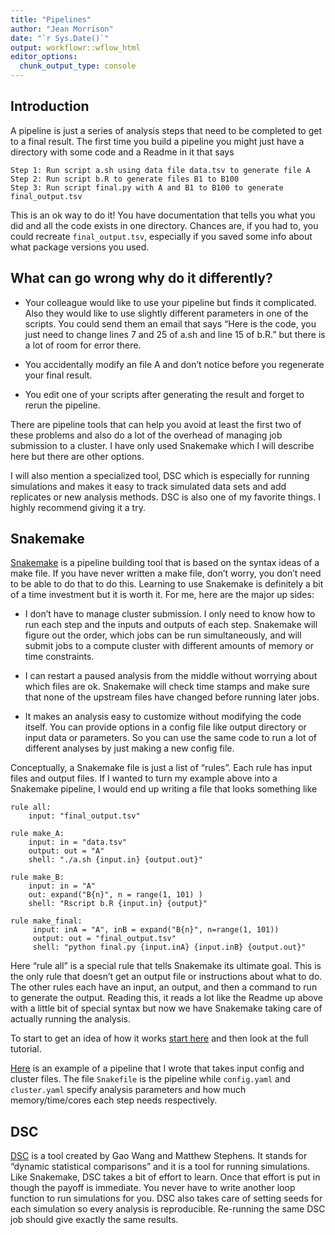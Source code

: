 ```yaml
---
title: "Pipelines"
author: "Jean Morrison"
date: "`r Sys.Date()`"
output: workflowr::wflow_html
editor_options:
  chunk_output_type: console
---
```


## Introduction

A pipeline is just a series of analysis steps that need to be completed to get to a final result. The first time you build a pipeline you might just have a directory with some code and a Readme in it that says 

```
Step 1: Run script a.sh using data file data.tsv to generate file A
Step 2: Run script b.R to generate files B1 to B100
Step 3: Run script final.py with A and B1 to B100 to generate final_output.tsv
```

This is an ok way to do it! You have documentation that tells you what you did and all the code exists in one directory. Chances are, if you had to, you could recreate `final_output.tsv`, especially if you saved some info about what package versions you used. 

## What can go wrong why do it differently?

+ Your colleague would like to use your pipeline but finds it complicated. Also they would like to use slightly different parameters in one of the scripts. You could send them an email that says "Here is the code, you just need to change lines 7 and 25 of a.sh and line 15 of b.R." but there is a lot of room for error there. 

+ You accidentally modify an file A and don't notice before you regenerate your final result. 

+ You edit one of your scripts after generating the result and forget to rerun the pipeline. 

There are pipeline tools that can help you avoid at least the first two of these problems and also do a lot of the overhead of managing job submission to a cluster. I have only used Snakemake which I will describe here but there are other options.  


I will also mention a specialized tool, DSC which is especially for running simulations and makes it easy to track simulated data sets and add replicates or new analysis methods. DSC is also one of my favorite things. I highly recommend giving it a try. 

## Snakemake

[Snakemake](https://snakemake.readthedocs.io/en/stable/) is a pipeline building tool that is based on the syntax ideas of a make file. If you have never written a make file, don't worry, you don't need to be able to do that to do this. Learning to use Snakemake is definitely a bit of a time investment but it is worth it. For me, here are the major up sides:

+ I don't have to manage cluster submission. I only need to know how to run each step and the inputs and outputs of each step. Snakemake will figure out the order, which jobs can be run simultaneously, and will submit jobs to a compute cluster with different amounts of memory or time constraints. 

+ I can restart a paused analysis from the middle without worrying about which files are ok. Snakemake will check time stamps and make sure that none of the upstream files have changed before running later jobs. 

+ It makes an analysis easy to customize without modifying the code itself. You can provide options in a config file like output directory or input data or parameters. So you can use the same code to run a lot of different analyses by just making a new config file. 

Conceptually, a Snakemake file is just a list of "rules". Each rule has input files and output files. If I wanted to turn my example above into a Snakemake pipeline, I would end up writing a file that looks something like 

```
rule all: 
    input: "final_output.tsv"
    
rule make_A:
    input: in = "data.tsv"
    output: out = "A"
    shell: "./a.sh {input.in} {output.out}"
    
rule make_B:
    input: in = "A"
    out: expand("B{n}", n = range(1, 101) )
    shell: "Rscript b.R {input.in} {output}"
    
rule make_final:
     input: inA = "A", inB = expand("B{n}", n=range(1, 101))
     output: out = "final_output.tsv"
     shell: "python final.py {input.inA} {input.inB} {output.out}"
```

Here "rule all" is a special rule that tells Snakemake its ultimate goal. This is the only rule that doesn't get an output file or instructions about what to do. The other rules each have an input, an output, and then a command to run to generate the output. Reading this, it reads a lot like the Readme up above with a little bit of special syntax but now we have Snakemake taking care of actually running the analysis.


To start to get an idea of how it works [start here](https://snakemake.readthedocs.io/en/stable/tutorial/short.html) and then look at the full tutorial. 

[Here](https://github.com/jean997/cause/tree/master/pipeline_code) is an example of a pipeline that I wrote that takes input config and cluster files. The file `Snakefile` is the pipeline while `config.yaml` and `cluster.yaml` specify analysis parameters and how much memory/time/cores each step needs respectively. 

## DSC

[DSC](https://stephenslab.github.io/dsc-wiki/overview) is a tool created by Gao Wang and Matthew Stephens. It stands for "dynamic statistical comparisons" and it is a tool for running simulations. Like Snakemake, DSC takes a bit of effort to learn. Once that effort is put in though the payoff is immediate. You never have to write another loop function to run simulations for you. DSC also takes care of setting seeds for each simulation so every analysis is reproducible. Re-running the same DSC job should give exactly the same results. 
